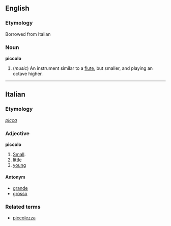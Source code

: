 ==English==

===Etymology===
Borrowed from Italian

===Noun===
'''piccolo'''

# (''music'') An instrument similar to a [[flute]], but smaller, and playing an octave higher.

----

==Italian==
===Etymology===
''[[picca]]''
===Adjective===
'''piccolo'''

# [[Small]].
# [[little]]
# [[young]]

====Antonym====
*[[grande]]
*[[grosso]]

===Related terms===
*[[piccolezza]]